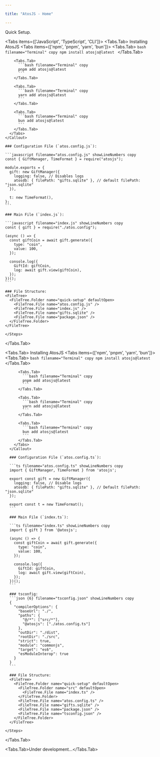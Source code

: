 ```yaml
---

title: "AtosJS - Home"

---
```




<Home />

<div style={{ display: 'flex', alignItems: 'center', gap: '0.5rem', fontSize: '2rem', fontWeight: 'bold' }}>
  <FaCogs size="3rem" />
  <span>Quick Setup.</span>
</div>

<Tabs items={['JavaScript', 'TypeScript', 'CLI']}>
  <Tabs.Tab>
  <Steps>
    <Callout type="info">
      Installing AtosJS
      <Tabs items={['npm', 'pnpm', 'yarn', 'bun']}>
        <Tabs.Tab>
          ```bash filename="Terminal" copy
          npm install atosjs@latest
          ```
        </Tabs.Tab>

        <Tabs.Tab>
          ```bash filename="Terminal" copy
          pnpm add atosjs@latest
          ```
        </Tabs.Tab>

        <Tabs.Tab>
          ```bash filename="Terminal" copy
          yarn add atosjs@latest
          ```
        </Tabs.Tab>

        <Tabs.Tab>
          ```bash filename="Terminal" copy
          bun add atosjs@latest
          ```
        </Tabs.Tab>
      </Tabs>
    </Callout>

    ### Configuration File (`atos.config.js`):

    ```javascript filename="atos.config.js" showLineNumbers copy
    const { GiftManager, TimeFormat } = require("atosjs");

    module.exports = {
      gift: new GiftManager({
        logging: false, // Disables logs
        atosdb: { filePath: "gifts.sqlite" }, // default filePath: "json.sqlite"
      }),

      t: new TimeFormat(),
    };
    ```

    ### Main File (`index.js`):

    ```javascript filename="index.js" showLineNumbers copy
    const { gift } = require("./atos.config");

    (async () => {
      const giftCoin = await gift.generate({
        type: "coin",
        value: 100,
      });

      console.log({
        GiftId: giftCoin,
        log: await gift.view(giftCoin),
      });
    })();
    ```

    ### File Structure:
    <FileTree>
      <FileTree.Folder name="quick-setup" defaultOpen>
        <FileTree.File name="atos.config.js" />
        <FileTree.File name="index.js" />
        <FileTree.File name="gifts.sqlite" />
        <FileTree.File name="package.json" />
      </FileTree.Folder>
    </FileTree>

    </Steps>
  </Tabs.Tab>

  <Tabs.Tab>
    <Steps>
      <Callout type="info">
        Installing AtosJS
        <Tabs items={['npm', 'pnpm', 'yarn', 'bun']}>
          <Tabs.Tab>
            ```bash filename="Terminal" copy
            npm install atosjs@latest
            ```
          </Tabs.Tab>

          <Tabs.Tab>
            ```bash filename="Terminal" copy
            pnpm add atosjs@latest
            ```
          </Tabs.Tab>

          <Tabs.Tab>
            ```bash filename="Terminal" copy
            yarn add atosjs@latest
            ```
          </Tabs.Tab>

          <Tabs.Tab>
            ```bash filename="Terminal" copy
            bun add atosjs@latest
            ```
          </Tabs.Tab>
        </Tabs>
      </Callout>

      ### Configuration File (`atos.config.ts`):

      ```ts filename="atos.config.ts" showLineNumbers copy
      import { GiftManager, TimeFormat } from 'atosjs';

      export const gift = new GiftManager({
        logging: false, // Disable logs
        atosdb: { filePath: "gifts.sqlite" }, // Default filePath: "json.sqlite"
      });

      export const t = new TimeFormat();
      ```

      ### Main File (`index.ts`):

      ```ts filename="index.ts" showLineNumbers copy
      import { gift } from '@atosjs';

      (async () => {
        const giftCoin = await gift.generate({
          type: "coin",
          value: 100,
        });

        console.log({
          GiftId: giftCoin,
          log: await gift.view(giftCoin),
        });
      })();
      ```

      ### tsconfig:
      ```json {6} filename="tsconfig.json" showLineNumbers copy
      {
        "compilerOptions": {
          "baseUrl": "./",
          "paths": {
            "@/*": ["src/*"],
            "@atosjs": ["./atos.config.ts"]
          },
          "outDir": "./dist",
          "rootDir": "./src",
          "strict": true,
          "module": "commonjs",
          "target": "es6",
          "esModuleInterop": true
        }
      }
      ```

      ### File Structure:
      <FileTree>
        <FileTree.Folder name="quick-setup" defaultOpen>
          <FileTree.Folder name="src" defaultOpen>
            <FileTree.File name="index.ts" />
          </FileTree.Folder>
          <FileTree.File name="atos.config.ts" />
          <FileTree.File name="gifts.sqlite" />
          <FileTree.File name="package.json" />
          <FileTree.File name="tsconfig.json" />
        </FileTree.Folder>
      </FileTree>

    </Steps>
  </Tabs.Tab>

  <Tabs.Tab>Under development...</Tabs.Tab>
</Tabs>
